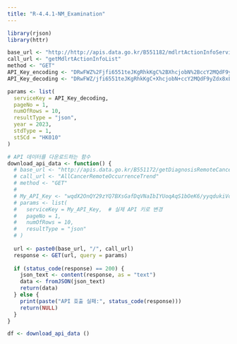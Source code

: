 ```yaml
---
title: "R-4.4.1-NM_Examination"
---
```


```r

library(rjson)
library(httr)

base_url <- "http://http://apis.data.go.kr/B551182/mdlrtActionInfoService"
call_url <- "getMdlrtActionInfoList"
method <- "GET"
API_Key_encoding <- "DRwFWZ%2Fjfi6551teJKgRhkKgC%2BXhcjobN%2BccY2MQdF9yZdx8xL5Kn4IljljMCWGsl2ObEco%2Frm21r14CN7iG0g%3D%3D"
API_Key_decoding <- "DRwFWZ/jfi6551teJKgRhkKgC+XhcjobN+ccY2MQdF9yZdx8xL5Kn4IljljMCWGsl2ObEco/rm21r14CN7iG0g=="

params <- list(
  serviceKey = API_Key_decoding,
  pageNo = 1,
  numOfRows = 10,
  resultType = "json",
  year = 2023,
  stdType = 1,
  st5Cd = "HK010"
)

# API 데이터를 다운로드하는 함수
download_api_data <- function() {
  # base_url <- "http://apis.data.go.kr/B551172/getDiagnosisRemoteCancerous"
  # call_url <- "AllCancerRemoteOccurrenceTrend"
  # method <- "GET"
  # 
  # My_API_Key <- "wqdX2OnQY29zYQ7BXsGafDqVNaIbIYUoqAqS1bOeK6/yyqdukiVcRcj25wue+U8tqSaSXThVPwfaWDNpUc6cwQ=="  # 실제 API 키
  # params <- list(
  #   serviceKey = My_API_Key,  # 실제 API 키로 변경
  #   pageNo = 1,
  #   numOfRows = 10,
  #   resultType = "json"
  # )
  
  url <- paste0(base_url, "/", call_url)
  response <- GET(url, query = params)
  
  if (status_code(response) == 200) {
    json_text <- content(response, as = "text")
    data <- fromJSON(json_text)
    return(data)
  } else {
    print(paste("API 호출 실패:", status_code(response)))
    return(NULL)
  }
}

df <- download_api_data ()
```
